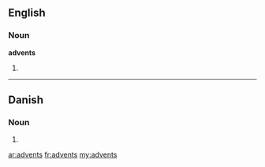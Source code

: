 ==English==

===Noun===
'''advents'''

# {{plural of|[[advent]]}}

----

==Danish==

===Noun===
{{infl|da|noun form|g=c}}

# {{form of|genitive singular indefinite|advent|lang=da}}

[[ar:advents]]
[[fr:advents]]
[[my:advents]]